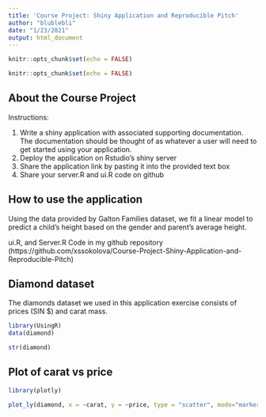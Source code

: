 ---
title: 'Course Project: Shiny Application and Reproducible Pitch'
author: "blublebli"
date: "1/23/2021"
output: html_document
---

```{r setup, include=FALSE}
knitr::opts_chunk$set(echo = FALSE)
```

```{r setup, include=FALSE}
knitr::opts_chunk$set(echo = FALSE)
```

## About the Course Project



Instructions:
        
 1. Write a shiny application with associated supporting documentation. The documentation should be thought of as whatever a user will need to get started using your application.
2. Deploy the application on Rstudio's shiny server
3. Share the application link by pasting it into the provided text box
4. Share your server.R and ui.R code on github

## How to use the application

Using the data provided by Galton Families dataset, we fit a linear model to predict a child's height based on the gender and parent's average height.


ui.R, and Server.R Code in my github repository (https://github.com/xssokolova/Course-Project-Shiny-Application-and-Reproducible-Pitch)

## Diamond dataset

The diamonds dataset we used in this application exercise consists of prices (SIN $) and carat mass.

```{r, include=FALSE}
library(UsingR)
data(diamond)
```

```{r summary}
str(diamond)
```

## Plot of carat vs price 

```{r, include=FALSE}
library(plotly)
```

```{r, echo=FALSE}
plot_ly(diamond, x = ~carat, y = ~price, type = "scatter", mode="markers")
```